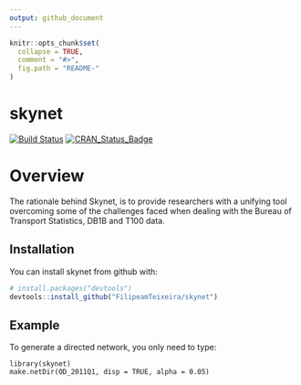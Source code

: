 ```yaml
---
output: github_document
---
```


<!-- README.md is generated from README.Rmd. Please edit that file -->

```r
knitr::opts_chunk$set(
  collapse = TRUE,
  comment = "#>",
  fig.path = "README-"
)
```

# skynet

[![Build Status](https://travis-ci.org/FilipeamTeixeira/skynet.svg)](https://travis-ci.org/FilipeamTeixeira/skynet.svg)
[![CRAN_Status_Badge](http://www.r-pkg.org/badges/version/skynet)](https://cran.r-project.org/package=skynet)



# Overview

The rationale behind Skynet, is to provide researchers with a unifying tool overcoming some of the challenges faced when dealing with the Bureau of Transport Statistics, DB1B and T100 data.

## Installation

You can install skynet from github with:

```r
# install.packages("devtools")
devtools::install_github("FilipeamTeixeira/skynet")
```

## Example

To generate a directed network, you only need to type:

    library(skynet)
    make.netDir(OD_2011Q1, disp = TRUE, alpha = 0.05)

